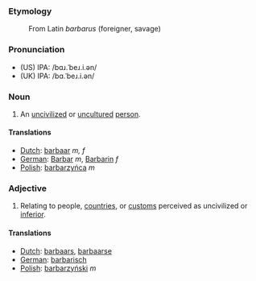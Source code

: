 ===Etymology===
:From Latin ''barbarus'' (foreigner, savage)

===Pronunciation===
*(US) IPA: /bɑɹ.ˈbeɹ.i.ən/
*(UK) IPA: /bɑ.ˈbeɹ.i.ən/

===Noun===
#An [[uncivilized]] or [[uncultured]] [[person]].

====Translations====
*[[Dutch]]: [[barbaar]] ''m, f''
*[[German]]: [[Barbar]] ''m'', [[Barbarin]] ''f''
*[[Polish]]: [[barbarzyńca]] ''m''

===Adjective===
#Relating to people, [[country|countries]], or [[custom]]s perceived as uncivilized or [[inferior]].

====Translations====
*[[Dutch]]: [[barbaars]], [[barbaarse]]
*[[German]]: [[barbarisch]]
*[[Polish]]: [[barbarzyński]] ''m''